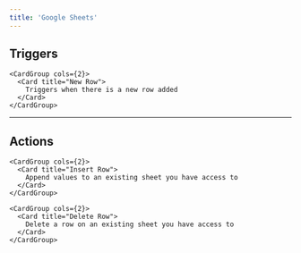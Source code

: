 ```yaml
---
title: 'Google Sheets'
---
```


## Triggers


    <CardGroup cols={2}>
      <Card title="New Row">
        Triggers when there is a new row added
      </Card>
    </CardGroup>
  

---

## Actions


    <CardGroup cols={2}>
      <Card title="Insert Row">
        Append values to an existing sheet you have access to
      </Card>
    </CardGroup>
  
    <CardGroup cols={2}>
      <Card title="Delete Row">
        Delete a row on an existing sheet you have access to
      </Card>
    </CardGroup>
  
